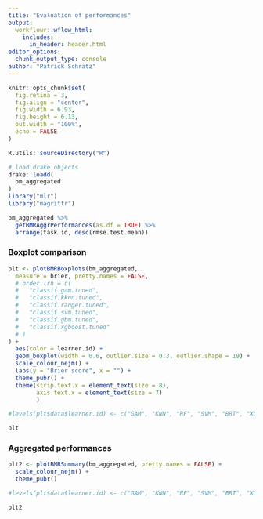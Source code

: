 ```yaml
---
title: "Evaluation of performances"
output: 
  workflowr::wflow_html:
    includes:
      in_header: header.html
editor_options:
  chunk_output_type: console
author: "Patrick Schratz"
---
```


```r
knitr::opts_chunk$set(
  fig.retina = 3,
  fig.align = "center",
  fig.width = 6.93,
  fig.height = 6.13,
  out.width = "100%",
  echo = FALSE
)

R.utils::sourceDirectory("R")

# load drake objects
drake::loadd(
  bm_aggregated
)
library("mlr")
library("magrittr")
```


```r
bm_aggregated %>%
  getBMRAggrPerformances(as.df = TRUE) %>%
  arrange(task.id, desc(rmse.test.mean))
```

### Boxplot comparison

```r
plt <- plotBMRBoxplots(bm_aggregated,
  measure = brier, pretty.names = FALSE,
  # order.lrn = c(
  #   "classif.gam.tuned", 
  #   "classif.kknn.tuned",
  #   "classif.ranger.tuned",
  #   "classif.svm.tuned", 
  #   "classif.gbm.tuned",
  #   "classif.xgboost.tuned"
  # )
) +
  aes(color = learner.id) +
  geom_boxplot(width = 0.6, outlier.size = 0.3, outlier.shape = 19) +
  scale_colour_nejm() +
  labs(y = "Brier score", x = "") +
  theme_pubr() +
  theme(strip.text.x = element_text(size = 8),
        axis.text.x = element_text(size = 7)
        )

#levels(plt$data$learner.id) <- c("GAM", "KNN", "RF", "SVM", "BRT", "XGBOOST")

plt
```

### Aggregated performances

```r
plt2 <- plotBMRSummary(bm_aggregated, pretty.names = FALSE) +
  scale_colour_nejm() +
  theme_pubr()

#levels(plt$data$learner.id) <- c("GAM", "KNN", "RF", "SVM", "BRT", "XGBOOST")

plt2
```

